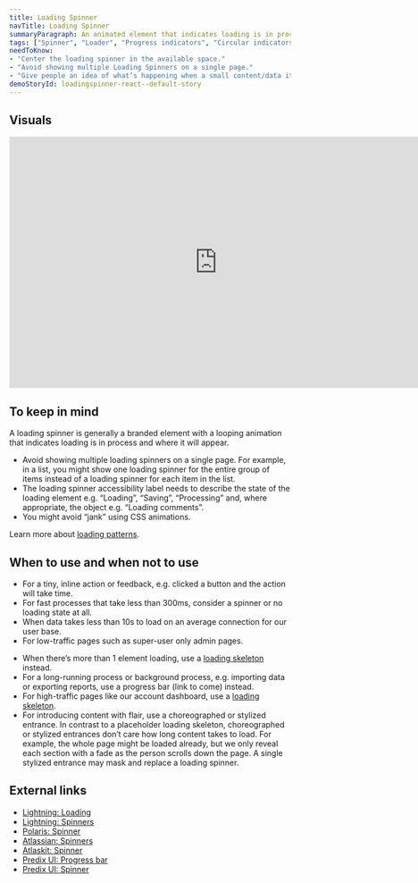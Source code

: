 ```yaml
---
title: Loading Spinner
navTitle: Loading Spinner
summaryParagraph: An animated element that indicates loading is in process and where it will appear when loading data is slow.
tags: ["Spinner", "Loader", "Progress indicators", "Circular indicators", "Indeterminate indicators"]
needToKnow:
- "Center the loading spinner in the available space."
- "Avoid showing multiple Loading Spinners on a single page."
- "Give people an idea of what’s happening when a small content/data item takes less than 10s to load."
demoStoryId: loadingspinner-react--default-story
---
```



## Visuals

<iframe style="border: none;" width="744" height="450" src="https://www.figma.com/embed?embed_host=share&url=https%3A%2F%2Fwww.figma.com%2Ffile%2Fe3TyAOZKfLg9cA01Iy1Mgm%2FKaizen-Site-embed%3Fnode-id%3D1423%253A109" allowfullscreen></iframe>

## To keep in mind

A loading spinner is generally a branded element with a looping animation that indicates loading is in process and where it will appear.

* Avoid showing multiple loading spinners on a single page. For example, in a list, you might show one loading spinner for the entire group of items instead of a loading spinner for each item in the list.
* The loading spinner accessibility label needs to describe the state of the loading element e.g. “Loading”, “Saving”, “Processing” and, where appropriate, the object e.g. “Loading comments”.
* You might avoid “jank” using CSS animations.

Learn more about [loading patterns](/guidelines/loading-patterns/).

## When to use and when not to use

<WhenToUseAndWhenNotToUse>
<WhenToUse>

* For a tiny, inline action or feedback, e.g. clicked a button and the action will take time.
* For fast processes that take less than 300ms, consider a spinner or no loading state at all.
* When data takes less than 10s to load on an average connection for our user base.
* For low-traffic pages such as super-user only admin pages.

</WhenToUse>
<WhenNotToUse>

* When there’s more than 1 element loading, use a [loading skeleton](/components/loading-skeleton) instead.
* For a long-running process or background process, e.g. importing data or exporting reports, use a progress bar (link to come) instead.
* For high-traffic pages like our account dashboard, use a [loading skeleton](/components/loading-skeleton).
* For introducing content with flair, use a choreographed or stylized entrance. In contrast to a placeholder loading skeleton, choreographed or stylized entrances don’t care how long content takes to load. For example, the whole page might be loaded already, but we only reveal each section with a fade as the person scrolls down the page. A single stylized entrance may mask and replace a loading spinner.

</WhenNotToUse>
</WhenToUseAndWhenNotToUse>

## External links

- [Lightning: Loading](https://www.lightningdesignsystem.com/guidelines/loading/#site-main-content)
- [Lightning: Spinners](https://www.lightningdesignsystem.com/components/spinners/)
- [Polaris: Spinner](https://polaris.shopify.com/components/feedback-indicators/spinner#navigation)
- [Atlassian: Spinners](https://atlassian.design/guidelines/product/components/spinners)
- [Atlaskit: Spinner](https://atlaskit.atlassian.com/packages/core/spinner)
- [Predix UI: Progress bar](https://www.predix-ui.com/#/elements/px-progress-bar)
- [Predix UI: Spinner](https://www.predix-ui.com/#/elements/px-spinner)

